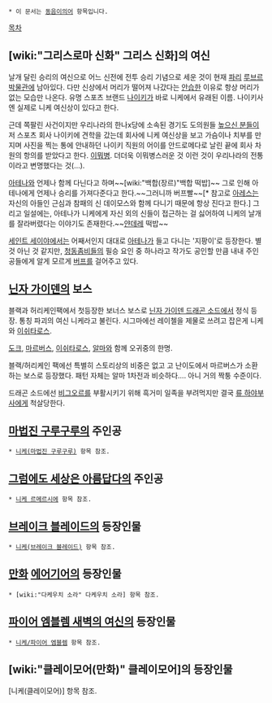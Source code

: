  * 이 문서는 [[동음이의어]] 항목입니다.

[[목차]]

== [wiki:"그리스로마 신화" 그리스 신화]의 여신 ==
날개 달린 승리의 여신으로 어느 신전에 전투 승리 기념으로 세운 것이 현재 [[파리]] [[루브르 박물관]]에 남아있다. 다만 신상에서 머리가 떨어져 나갔다는 [[안습]]한 이유로 항상 머리가 없는 모습만 나온다. 유명 스포츠 브랜드 [[나이키]]가 바로 니케에서 유래된 이름. 나이키사엔 실제로 니케 여신상이 있다고 한다.

근데 쪽팔린 사건이지만 우리나라의 한나x당에 소속된 경기도 도의원들 [[높으신 분들]]이 저 스포츠 회사 나이키에 견학을 갔는데 회사에 니케 여신상을 보고 가슴이나 치부를 만지며 사진을 찍는 통에 안내하던 나이키 직원의 어이를 안드로메다로 날린 끝에 회사 차원의 항의를 받았다고 한다. [[이뭐병]]. 더더욱 이뭐병스러운 것 이런 것이 우리나라의 전통이라고 변명했다는 것(…).

[[아테나]]와 언제나 함께 다닌다고 하며~~[wiki:"백합(장르)"백합 떡밥]~~ 그로 인해 아테나에게 언제나 승리를 가져다준다고 한다.~~그러니까 버프빨~~[* 참고로 [[아레스]]는 자신의 아들인 근심과 참패의 신 데이모스와 함께 다니기 때문에 항상 진다고 한다.] 그리고 일설에는, 아테나가 니케에게 자신 외의 신들이 접근하는 걸 싫어하여 니케의 날개를 잘라버렸다는 이야기도 존재한다.~~[[얀데레]] 떡밥~~

[[세인트 세이야]]에서는 어째서인지 대대로 [[아테나]]가 들고 다니는 '지팡이'로 등장한다. 별것 아닌 것 같지만, [[브론즈 세인트|청동좀비]]들의 필승 요인 중 하나라고 작가도 공인할 만큼 내내 주인공들에게 알게 모르게 [[버프]]를 걸어주고 있다. 

== [[닌자 가이덴]]의 보스 ==
블랙과 허리케인팩에서 첫등장한 보너스 보스로 [[닌자 가이덴 드래곤 소드]]에서 정식 등장.  통칭 파괴의 여신 니케라고 불린다.  시그마에선 레이첼을 제물로 쓰려고 잡은게 니케와 [[이쉬타로스]].  

[[도크]], [[마르버스]], [[이쉬타로스]], [[알마]]와 함께 오귀중의 한명.  

블랙/허리케인 팩에선 특별히 스토리상의 비중은 없고 고 난이도에서 마르버스가 소환하는 보스로 등장했다.  패턴 자체는 알마 1차전과 비슷하다.... 아니 거의 짝퉁 수준이다.

드래곤 소드에선 [[비그오르]]를 부활시키기 위해 흑거미 일족을 부려먹지만 결국 [[류 하야부사]]에게 척살당한다.

== [[마법진 구루구루]]의 주인공 ==
 * [[니케(마법진 구루구루)]] 항목 참조.

== [[그럼에도 세상은 아름답다]]의 주인공 ==
 * [[니케 르메르시에]] 항목 참조.

== [[브레이크 블레이드]]의 등장인물 ==
 * [[니케(브레이크 블레이드)]] 항목 참조.

== [[만화]] [[에어기어]]의 등장인물 ==
 * [wiki:"다케우치 소라" 다케우치 소라] 항목 참조.

== [[파이어 엠블렘 새벽의 여신]]의 등장인물 ==
 * [[니케/파이어 엠블렘]] 항목 참조.

== [wiki:"클레이모어(만화)" 클레이모어]의 등장인물 ==
[니케(클레이모어)] 항목 참조.
